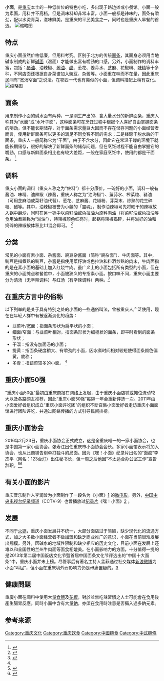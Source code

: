 {{noteTA
|T=zh-hans:小面; zh-hant:小麵;
|1=zh-hans:面; zh-hant:麵;
}}
{{other uses|subject=中国重庆本土的一种特色小吃|other=日本[[能剧|能剧]]中所使用-{面}-具“-{[[能面|能面]]}-”的女-{面}-之一种|小面 (能面)|-{zh-hans:小面 (能面);zh-hant:小面 (能面)}-}}
'''小面'''，是[[重庆|重庆]]本土的一种低价位的特色小吃，多出现于路边摊或小餐馆。小面一般为素面，用料并不高档，但是调味料却非常丰富。小面一般都是辣味的，面条有嚼劲，配以水烫青菜，滋味鲜美，是重庆的平民美食之一，同时也是重庆人早餐的首选。
[[File:豌杂面.jpg|缩略图]]

==特点==
重庆小面虽然价格低廉，但用料考究。区别于北方的传统[[面条|面条]]，其面身必须用当地碱水制成的新鲜[[碱面|碱面]]（湿面）才能做出富有嚼劲的口感。另外，小面制作的调料丰富，包括：[[猪油|猪油]]、油辣椒、[[酱油|酱油]]、[[醋|醋]]、葱花、姜蒜水、[[芝麻|芝麻]]、花椒粉、[[味精|味精]]等十多种，不同店面还根据自身菜谱加入豌豆、杂酱等。小面重在味而不在量，因此重庆民间有“宽汤窄面”之说法。在鄂西一代也有类似的小面，但调料搭配上稍有变化。
[[File:Mmexport1475514950705.jpg|缩略图]]

==面条==
用来制作小面的碱水面有两种，一是刚生产出的、含大量水分的新鲜面条，重庆人称其为“水面”或“水叶子面”，这种面条可在烹饪过程中根据个人喜好自由掌握面条的嚼劲，但不能长期储存，对于面条需求量巨大因而不存在储存问题的小面经营者而言，使用新鲜面条可以更多的满足不同食客不同的需求；二是经晾干脱水后的干面条，重庆人一般简称它为“干面”，由于不含水分，因此它在常温干燥的环境下就能长期储存，很好的解决了新鲜面条的储存问题，但在烹饪过程不能自由掌握它的嚼劲，口感与新鲜面条相比也有较大差距，一般在家庭烹饪中，使用的都是干面条。 <ref name="EnjoyRadio">{{Cite web|title=首度深度挖掘重庆小面|url=http://a.radio366.com/post/5654.html|access-date=2014-06-02|archive-url=https://web.archive.org/web/20140605050927/http://a.radio366.com/post/5654.html|archive-date=2014-06-05|dead-url=no}}</ref>

==调料==
重庆小面的调料（重庆人称之为“佐料”）都十分廉价，一碗好的小面，调料一般有酱油、味精、油辣椒（辣酱，重庆人称之为“油海椒”）、薑蒜水、榨菜粒、豬油（可用芝麻油或菜籽油代替）、葱花、芝麻酱、花椒粉、芽菜末、炒熟的花生碎粒、醋等。其中，油辣椒被誉为小麵的「靈魂」，制作油辣椒可先将晒干的辣椒放入锅中翻炒，同时在另一锅中以菜籽油或色拉油为原料湔油（将菜籽油或色拉油等食用油煮熟称为“湔油”），待辣椒颜色红亮时，起锅将辣椒捣碎，并将湔好的油和捣碎的辣椒按体积比1:1混合即可。 <ref>{{Cite web|title=重庆小面佐料怎么配制更好|url=https://jingyan.baidu.com/article/148a192166d48d4d71c3b113.html|access-date=2021-11-10|work=百度经验}}</ref>

==分类==
常见的小面有素小面、杂酱面、豌豆杂酱面（简称“豌杂面”）、牛肉面等。其中，豌豆是指煮熟的豌豆，杂酱是指使用菜籽油或色拉油和料酒炒熟的肉末，牛肉面指的是在素小面的基础上加入红烧牛肉。虽广义上的小面包括所有类型的小面，但在重庆的小面摊点和餐馆中，小面被狭义的专指素小面。按口味不同，重庆小面主要分为清汤（无辛辣调料）与红汤（有辛辣调料）两种。<ref>{{Cite web|title=探秘重庆小面|url=http://www.cq.xinhuanet.com/2013-12/09/c_118471615.htm|access-date=2014-06-01|date=2013-12-09|publisher=新华网重庆频道|archive-url=https://web.archive.org/web/20140717084039/http://www.cq.xinhuanet.com/2013-12/09/c_118471615.htm|archive-date=2014-07-17|dead-url=no}}</ref>

==在重庆方言中的俗称==
以下列举的是关于具有特别之处的小面的一些通俗叫法，曾被重庆人广泛使用，现在在年轻人群中有被逐渐淡化的趋势：
* 韭菜叶/宽面：指面条形状为扁平状的小面；
* 细面/窄面：与韭菜叶相对，指面条形状为细棍状的面条，即平时看到的面条形状；
* 干溜：指没有加面汤的小面；
* 提黄：指面条硬度稍大、有嚼劲的小面，因水煮时间相对较短使得面条颜色偏黄，故称；
* 多青：指蔬菜较多的小面。 <ref name="EnjoyRadio" />

==重庆小面50强==
“重庆小面50强”最初由重庆商报在网络上发起，由于重庆小面店铺或摊位流动较大以及各路网友推荐，因此“重庆小面50强”每隔一年会重新评选一次。2011年由小面爱好者组织成立“重庆小面评吃团”的组织不断召集小面爱好者走访重庆小面面馆进行团队评吃，并通过网络传播的方式引导民间排榜。

==重庆小面协会==
2016年2月23日，重庆小面协会正式成立，这是全重庆唯一的一家小面协会，也是中国第一家小面协会。张寿江出任重庆市小面协会会长。多家小面馆表示将加入协会，也从此商铺告别单打独斗的局面。因为《嘿！小面》纪录片出名的“面痴”李杰平（网名：123台灯）出任秘书长，但一周之后他因“不太适合办公室工作”宣告辞职。<ref>{{Cite web|title=重庆小面协会成立 号召推“3元小面”并“申遗”|url=http://www.chinanews.com/sh/2016/02-24/7770213.shtml|access-date=2021-11-10|date=2016-02-24|work=中新网|archive-date=2019-08-15|archive-url=https://web.archive.org/web/20190815200916/http://www.chinanews.com/sh/2016/02-24/7770213.shtml}}</ref><ref>{{cite web|title=李杰平辞任重庆小面协会秘书长|url=http://cqcbepaper.cqnews.net/cqcb/html/2016-05/28/content_1912334.htm|accessdate=2016-05-29|date=2816-05-28|publisher=华龙网|archiveurl=https://web.archive.org/web/20160817083557/http://cqcbepaper.cqnews.net/cqcb/html/2016-05/28/content_1912334.htm|archivedate=2016-08-17|deadurl=yes}}</ref>

==有关小面的影片==
重庆音乐制作人李润曾为小面制作了一段名为《小面》[http://my.tv.sohu.com/us/63264682/57835061.shtml] {{Wayback|url=http://my.tv.sohu.com/us/63264682/57835061.shtml|date=20140602200854}}的[[微电影|微电影]]。另外，[[中国中央电视台|中国中央电视台]][[中国中央电视台纪录频道|纪录频道]]（CCTV-9）也曾播放过[[纪录片|纪录片]]《嘿！小面》[http://v.youku.com/v_show/id_XNjM4NzI4MDQ4.html] {{Wayback|url=http://v.youku.com/v_show/id_XNjM4NzI4MDQ4.html |date=20191129035333 }}。

==发展==
不同于[[火锅|火锅]]，重庆小面发展并不统一，大部分面店过于简陋，缺少现代化的流通方式，加之大多数小面经营者不做加盟和缺乏商业推广的意识，小面在当前很难发展出规模。另外，因碱水的地域性限制和缺少相应的历史文化，目前小面在发展上还难以和全国性的兰州牛肉面等面食相媲美。在小面影响力的方面，十分值得一提的是2013年第二届中国饭店文化节暨首届中国面条文化节评选出的“中国十大面条”中，重庆小面并未上榜。尽管事后有著名主持人孟菲通过社交媒体[[新浪微博|新浪微博]]为小面“叫屈”，但小面在重庆境外弱影响力仍是毋庸置疑的。[http://cq.sina.com.cn/news/b/2013-07-06/072564997.html] {{Wayback|url=http://cq.sina.com.cn/news/b/2013-07-06/072564997.html|date=20201128052635}}

== 健康問題 ==
重慶小面在調料中使用大量[[食盐|食鹽]]及[[花椒|花椒]]，對於並無吃辣習慣之人士可能會在食用後產生腸胃反應。同時小面中含有大量[[钠|鈉]]，亦須在食用時注意是否攝入過多鈉元素。

==参考来源==
{{Reflist}}

[[Category:重庆文化|Category:重庆文化]]
[[Category:重庆饮食|Category:重庆饮食]]
[[Category:中國麵食|Category:中國麵食]]
[[Category:中式麵條|Category:中式麵條]]